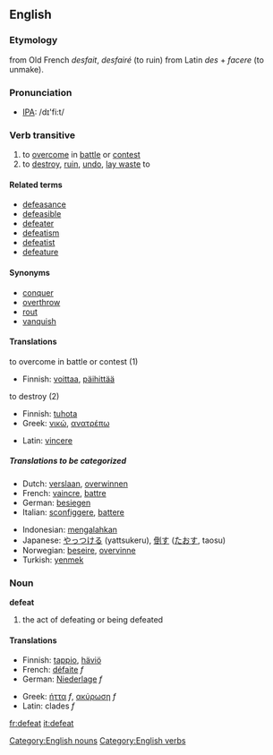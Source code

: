 ==English==

===Etymology===
from Old French ''desfait'', ''desfairé'' (to ruin) from Latin ''des'' + ''facere'' (to unmake).

===Pronunciation===
*[[w:IPA|IPA]]: /d&#618;'fi:t/

===Verb transitive===
{{en-infl-reg-consonant|defeat||}}
# to [[overcome]] in [[battle]] or [[contest]]
# to [[destroy]], [[ruin]], [[undo]], [[lay waste]] to

====Related terms====
*[[defeasance]]
*[[defeasible]]
*[[defeater]]
*[[defeatism]]
*[[defeatist]]
*[[defeature]]

====Synonyms====
*[[conquer]]
*[[overthrow]]
*[[rout]]
*[[vanquish]]

====Translations====
;to overcome in battle or contest (1)
{{top}}
*Finnish: [[voittaa]], [[päihittää]]
{{mid}}
{{bottom}}

;to destroy (2)
{{top}}
*Finnish: [[tuhota]]
*Greek: [[νικώ]], [[ανατρέπω]]
{{mid}}
*Latin: [[vincere]]
{{bottom}}

=====Translations to be categorized=====
{{checktrans}}
{{top}}
*Dutch: [[verslaan]], [[overwinnen]]
*French: [[vaincre]], [[battre]]
*German: [[besiegen]]
*Italian: [[sconfiggere]], [[battere]]
{{mid}}
*Indonesian: [[mengalahkan]]
*Japanese: [[やっつける]] (yattsukeru), [[倒す]] ([[たおす]], taosu)
*Norwegian: [[beseire]], [[overvinne]]
*Turkish: [[yenmek]]
{{bottom}}

===Noun===
'''defeat'''
# the act of defeating or being defeated

====Translations====
{{top}}
*Finnish: [[tappio]], [[häviö]]
*French: [[défaite]] ''f''
*German: [[Niederlage]] ''f''
{{mid}}
*Greek: [[ήττα]] ''f'', [[ακύρωση]] ''f''
*Latin: clades ''f''
{{bottom}}

[[Category:English nouns]]
[[Category:English verbs]]

[[fr:defeat]]
[[it:defeat]]